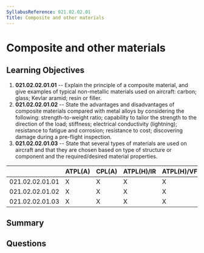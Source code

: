 ```yaml
---
SyllabusReference: 021.02.02.01
Title: Composite and other materials
---
```


# Composite and other materials

## Learning Objectives

1. **021.02.02.01.01** -- Explain the principle of a composite material, and give
   examples of typical non-metallic materials used on aircraft: carbon; glass;
   Kevlar aramid; resin or filler.
2. **021.02.02.01.02** -- State the advantages and disadvantages of composite
   materials compared with metal alloys by considering the following:
   strength-to-weight ratio; capability to tailor the strength to the direction
   of the load; stiffness; electrical conductivity (lightning); resistance to
   fatigue and corrosion; resistance to cost; discovering damage during a
   pre-flight inspection.
3. **021.02.02.01.03** -- State that several types of materials are used on
   aircraft and that they are chosen based on type of structure or component and
   the required/desired material properties.

|                 | ATPL(A) | CPL(A) | ATPL(H)/IR | ATPL(H)/VFR | CPL(H) | IR  | CBIR(A) |
| --------------- | ------- | ------ | ---------- | ----------- | ------ | --- | ------- |
| 021.02.02.01.01 | X       | X      | X          | X           | X      |     |         |
| 021.02.02.01.02 | X       | X      | X          | X           | X      |     |         |
| 021.02.02.01.03 | X       | X      | X          | X           | X      |     |         |

## Summary

## Questions
